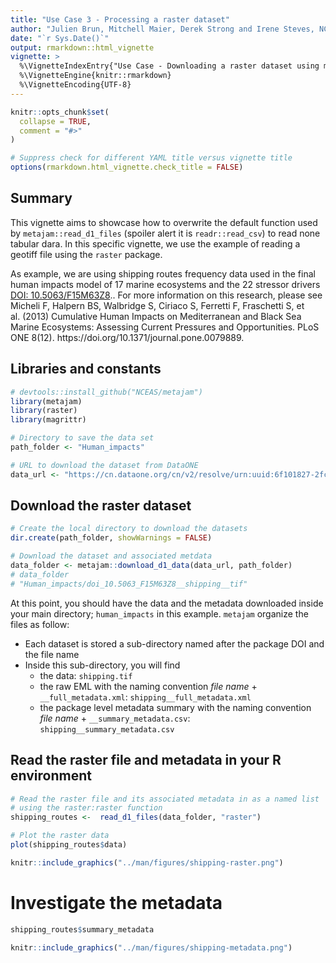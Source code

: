 ```yaml
---
title: "Use Case 3 - Processing a raster dataset"
author: "Julien Brun, Mitchell Maier, Derek Strong and Irene Steves, NCEAS"
date: "`r Sys.Date()`"
output: rmarkdown::html_vignette
vignette: >
  %\VignetteIndexEntry{"Use Case - Downloading a raster dataset using metajam"}
  %\VignetteEngine{knitr::rmarkdown}
  %\VignetteEncoding{UTF-8}
---
```


```r
knitr::opts_chunk$set(
  collapse = TRUE,
  comment = "#>"
)

# Suppress check for different YAML title versus vignette title
options(rmarkdown.html_vignette.check_title = FALSE)
```

## Summary

This vignette aims to showcase how to overwrite the default function used by `metajam::read_d1_files` (spoiler alert it is `readr::read_csv`) to read none tabular dara. In this specific vignette, we use the example of reading a geotiff file using the `raster` package.

As example, we are using shipping routes frequency data used in the final human impacts model of 17 marine ecosystems and the 22 stressor drivers [DOI: 10.5063/F15M63Z8](https://doi.org/10.5063/F15M63Z8).. For more information on this research, please see Micheli F, Halpern BS, Walbridge S, Ciriaco S, Ferretti F, Fraschetti S, et al. (2013) Cumulative Human Impacts on Mediterranean and Black Sea Marine Ecosystems: Assessing Current Pressures and Opportunities. PLoS ONE 8(12). https://doi.org/10.1371/journal.pone.0079889.  


## Libraries and constants

```r
# devtools::install_github("NCEAS/metajam")
library(metajam)
library(raster)
library(magrittr)
```

```r
# Directory to save the data set
path_folder <- "Human_impacts"

# URL to download the dataset from DataONE
data_url <- "https://cn.dataone.org/cn/v2/resolve/urn:uuid:6f101827-2fc3-43da-8c8d-7b1f927c4c73"

```


## Download the raster dataset

```r
# Create the local directory to download the datasets
dir.create(path_folder, showWarnings = FALSE)

# Download the dataset and associated metdata 
data_folder <- metajam::download_d1_data(data_url, path_folder)
# data_folder
# "Human_impacts/doi_10.5063_F15M63Z8__shipping__tif"
```

At this point, you should have the data and the metadata downloaded inside your main directory; `human_impacts` in this example. `metajam` organize the files as follow: 

- Each dataset is stored a sub-directory named after the package DOI and the file name
- Inside this sub-directory, you will find
    - the data: `shipping.tif`
    - the raw EML with the naming convention _file name_ + `__full_metadata.xml`: `shipping__full_metadata.xml`
    - the package level metadata summary with the naming convention _file name_ + `__summary_metadata.csv`: `shipping__summary_metadata.csv`


## Read the raster file and metadata in your R environment

```r
# Read the raster file and its associated metadata in as a named list
# using the raster:raster function
shipping_routes <-  read_d1_files(data_folder, "raster")

# Plot the raster data
plot(shipping_routes$data)
```
```r
knitr::include_graphics("../man/figures/shipping-raster.png")
```  

# Investigate the metadata

```r
shipping_routes$summary_metadata
```
```r
knitr::include_graphics("../man/figures/shipping-metadata.png")
```  

